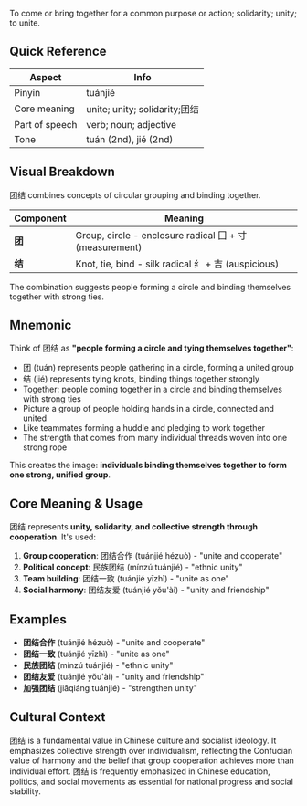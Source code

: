 To come or bring together for a common purpose or action; solidarity; unity; to unite.

## Quick Reference

| Aspect         | Info                          |
| -------------- | ----------------------------- |
| Pinyin         | tuánjié                       |
| Core meaning   | unite; unity; solidarity;团结 |
| Part of speech | verb; noun; adjective         |
| Tone           | tuán (2nd), jié (2nd)         |

## Visual Breakdown

团结 combines concepts of circular grouping and binding together.

| Component | Meaning                                                 |
| --------- | ------------------------------------------------------- |
| **团**    | Group, circle - enclosure radical 囗 + 寸 (measurement) |
| **结**    | Knot, tie, bind - silk radical 纟 + 吉 (auspicious)     |

The combination suggests people forming a circle and binding themselves together with strong ties.

## Mnemonic

Think of 团结 as **"people forming a circle and tying themselves together"**:

- 团 (tuán) represents people gathering in a circle, forming a united group
- 结 (jié) represents tying knots, binding things together strongly
- Together: people coming together in a circle and binding themselves with strong ties
- Picture a group of people holding hands in a circle, connected and united
- Like teammates forming a huddle and pledging to work together
- The strength that comes from many individual threads woven into one strong rope

This creates the image: **individuals binding themselves together to form one strong, unified
group**.

## Core Meaning & Usage

团结 represents **unity, solidarity, and collective strength through cooperation**. It's used:

1. **Group cooperation**: 团结合作 (tuánjié hézuò) - "unite and cooperate"
2. **Political concept**: 民族团结 (mínzú tuánjié) - "ethnic unity"
3. **Team building**: 团结一致 (tuánjié yīzhì) - "unite as one"
4. **Social harmony**: 团结友爱 (tuánjié yǒu'ài) - "unity and friendship"

## Examples

- **团结合作** (tuánjié hézuò) - "unite and cooperate"
- **团结一致** (tuánjié yīzhì) - "unite as one"
- **民族团结** (mínzú tuánjié) - "ethnic unity"
- **团结友爱** (tuánjié yǒu'ài) - "unity and friendship"
- **加强团结** (jiāqiáng tuánjié) - "strengthen unity"

## Cultural Context

团结 is a fundamental value in Chinese culture and socialist ideology. It emphasizes collective
strength over individualism, reflecting the Confucian value of harmony and the belief that group
cooperation achieves more than individual effort. 团结 is frequently emphasized in Chinese
education, politics, and social movements as essential for national progress and social stability.

